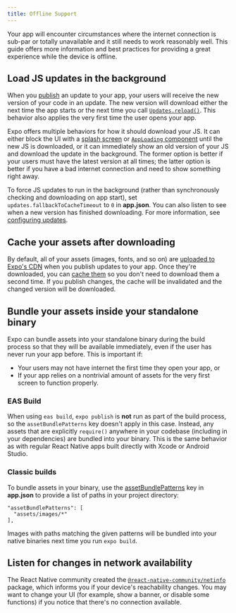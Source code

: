 ```yaml
---
title: Offline Support
---
```


Your app will encounter circumstances where the internet connection is sub-par or totally unavailable and it still needs to work reasonably well. This guide offers more information and best practices for providing a great experience while the device is offline.

## Load JS updates in the background

When you [publish](/archive/classic-updates/publishing/) an update to your app, your users will receive the new version of your code in an update. The new version will download either the next time the app starts or the next time you call [`Updates.reload()`](/versions/latest/sdk/updates/). This behavior also applies the very first time the user opens your app.

Expo offers multiple behaviors for how it should download your JS. It can either block the UI with a [splash screen](/develop/user-interface/splash-screen-and-app-icon/#splash-screen) or [`AppLoading` component](/versions/latest/sdk/app-loading/) until the new JS is downloaded, or it can immediately show an old version of your JS and download the update in the background. The former option is better if your users must have the latest version at all times; the latter option is better if you have a bad internet connection and need to show something right away.

To force JS updates to run in the background (rather than synchronously checking and downloading on app start), set `updates.fallbackToCacheTimeout` to `0` in **app.json**. You can also listen to see when a new version has finished downloading. For more information, see [configuring updates](/archive/classic-updates/configuring-updates/).

## Cache your assets after downloading

By default, all of your assets (images, fonts, and so on) are [uploaded to Expo's CDN](/guides/assets/) when you publish updates to your app. Once they're downloaded, you can [cache them](/archive/classic-updates/preloading-and-caching-assets) so you don't need to download them a second time. If you publish changes, the cache will be invalidated and the changed version will be downloaded.

## Bundle your assets inside your standalone binary

Expo can bundle assets into your standalone binary during the build process so that they will be available immediately, even if the user has never run your app before. This is important if:

- Your users may not have internet the first time they open your app, or
- If your app relies on a nontrivial amount of assets for the very first screen to function properly.

### EAS Build

When using `eas build`, `expo publish` is **not** run as part of the build process, so the `assetBundlePatterns` key doesn't apply in this case. Instead, any assets that are explicitly `require()` anywhere in your codebase (including in your dependencies) are bundled into your binary. This is the same behavior as with regular React Native apps built directly with Xcode or Android Studio.

### Classic builds

To bundle assets in your binary, use the [assetBundlePatterns](/workflow/configuration/) key in **app.json** to provide a list of paths in your project directory:

```
"assetBundlePatterns": [
  "assets/images/*"
],
```

Images with paths matching the given patterns will be bundled into your native binaries next time you run `expo build`.

## Listen for changes in network availability

The React Native community created the [`@react-native-community/netinfo`](https://github.com/react-native-netinfo/react-native-netinfo) package, which informs you if your device's reachability changes. You may want to change your UI (for example, show a banner, or disable some functions) if you notice that there's no connection available.
